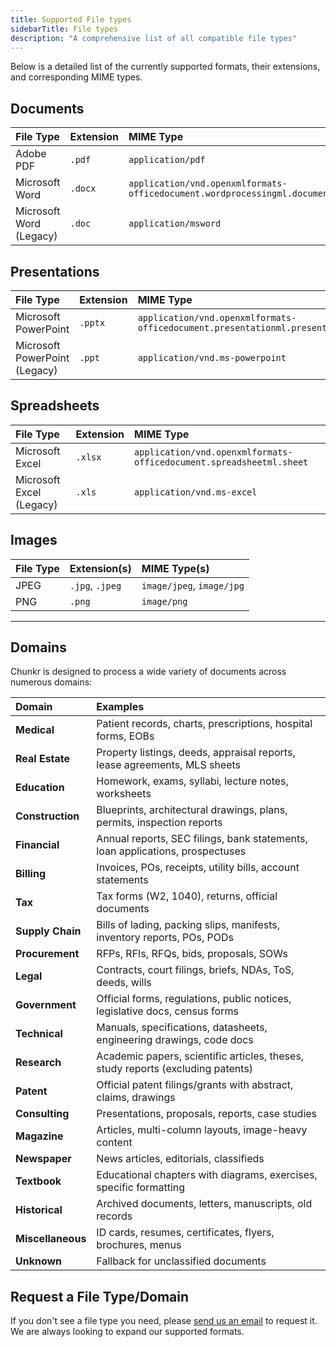 ```yaml
---
title: Supported File types
sidebarTitle: File types
description: "A comprehensive list of all compatible file types"
---
```


Below is a detailed list of the currently supported formats, their extensions, and corresponding MIME types.

## Documents

| File Type | Extension | MIME Type |
| :--- | :--- | :--- |
| Adobe PDF | `.pdf` | `application/pdf` |
| Microsoft Word | `.docx` | `application/vnd.openxmlformats-officedocument.wordprocessingml.document` |
| Microsoft Word (Legacy) | `.doc` | `application/msword` |

## Presentations

| File Type | Extension | MIME Type |
| :--- | :--- | :--- |
| Microsoft PowerPoint | `.pptx` | `application/vnd.openxmlformats-officedocument.presentationml.presentation` |
| Microsoft PowerPoint (Legacy)| `.ppt` | `application/vnd.ms-powerpoint` |

## Spreadsheets

| File Type | Extension | MIME Type |
| :--- | :--- | :--- |
| Microsoft Excel | `.xlsx` | `application/vnd.openxmlformats-officedocument.spreadsheetml.sheet` |
| Microsoft Excel (Legacy)| `.xls` | `application/vnd.ms-excel` |

## Images

| File Type | Extension(s) | MIME Type(s) |
| :--- | :--- | :--- |
| JPEG | `.jpg`, `.jpeg` | `image/jpeg`, `image/jpg` |
| PNG | `.png` | `image/png` |

---

## Domains

Chunkr is designed to process a wide variety of documents across numerous domains:

| Domain | Examples |
| :--- | :--- |
| **Medical** | Patient records, charts, prescriptions, hospital forms, EOBs |
| **Real Estate** | Property listings, deeds, appraisal reports, lease agreements, MLS sheets |
| **Education** | Homework, exams, syllabi, lecture notes, worksheets |
| **Construction** | Blueprints, architectural drawings, plans, permits, inspection reports |
| **Financial** | Annual reports, SEC filings, bank statements, loan applications, prospectuses |
| **Billing** | Invoices, POs, receipts, utility bills, account statements |
| **Tax** | Tax forms (W2, 1040), returns, official documents |
| **Supply Chain** | Bills of lading, packing slips, manifests, inventory reports, POs, PODs |
| **Procurement** | RFPs, RFIs, RFQs, bids, proposals, SOWs |
| **Legal** | Contracts, court filings, briefs, NDAs, ToS, deeds, wills |
| **Government** | Official forms, regulations, public notices, legislative docs, census forms |
| **Technical** | Manuals, specifications, datasheets, engineering drawings, code docs |
| **Research** | Academic papers, scientific articles, theses, study reports (excluding patents)|
| **Patent** | Official patent filings/grants with abstract, claims, drawings |
| **Consulting** | Presentations, proposals, reports, case studies |
| **Magazine** | Articles, multi-column layouts, image-heavy content |
| **Newspaper** | News articles, editorials, classifieds |
| **Textbook** | Educational chapters with diagrams, exercises, specific formatting |
| **Historical** | Archived documents, letters, manuscripts, old records |
| **Miscellaneous**| ID cards, resumes, certificates, flyers, brochures, menus |
| **Unknown** | Fallback for unclassified documents |

## Request a File Type/Domain

If you don't see a file type you need, please [send us an email](mailto:support@chunkr.ai?subject=File%20Type%20Request) to request it. We are always looking to expand our supported formats.




